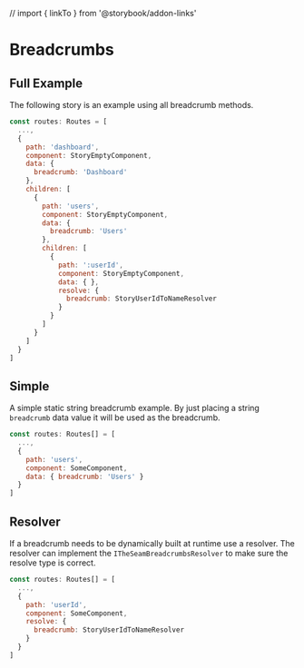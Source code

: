 // import { linkTo } from '@storybook/addon-links'


<Meta title="Docs|Components/Breadcrumbs" />

# Breadcrumbs

## Full Example

The following story is an example using all breadcrumb methods.

```js
const routes: Routes = [
  ...,
  {
    path: 'dashboard',
    component: StoryEmptyComponent,
    data: {
      breadcrumb: 'Dashboard'
    },
    children: [
      {
        path: 'users',
        component: StoryEmptyComponent,
        data: {
          breadcrumb: 'Users'
        },
        children: [
          {
            path: ':userId',
            component: StoryEmptyComponent,
            data: { },
            resolve: {
              breadcrumb: StoryUserIdToNameResolver
            }
          }
        ]
      }
    ]
  }
]
```

<Preview>
  <Story id="components-breadcrumbs--full-example" height="70px"></Story>
</Preview>

## Simple

A simple static string breadcrumb example. By just placing a string `breadcrumb`
data value it will be used as the breadcrumb.

```js
const routes: Routes[] = [
  ...,
  {
    path: 'users',
    component: SomeComponent,
    data: { breadcrumb: 'Users' }
  }
]
```

<Preview>
  <Story id="components-breadcrumbs--simple" height="70px"></Story>
</Preview>

## Resolver

If a breadcrumb needs to be dynamically built at runtime use a resolver. The
resolver can implement the `ITheSeamBreadcrumbsResolver` to make sure the
resolve type is correct.

```js
const routes: Routes[] = [
  ...,
  {
    path: 'userId',
    component: SomeComponent,
    resolve: {
      breadcrumb: StoryUserIdToNameResolver
    }
  }
]
```

<Preview>
  <Story id="components-breadcrumbs--resolver" height="70px"></Story>
</Preview>

